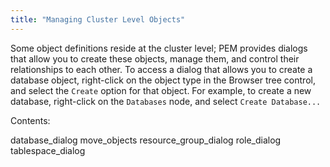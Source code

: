 ```yaml
---
title: "Managing Cluster Level Objects"
---
```


<div id="managing_cluster_objects" class="registered_link"></div>


Some object definitions reside at the cluster level; PEM provides dialogs that allow you to create these objects, manage them, and control their relationships to each other. To access a dialog that allows you to create a database object, right-click on the object type in the Browser tree control, and select the `Create` option for that object. For example, to create a new database, right-click on the `Databases` node, and select `Create Database...`

Contents:

<div class="toctree">

database\_dialog move\_objects resource\_group\_dialog role\_dialog tablespace\_dialog

</div>
